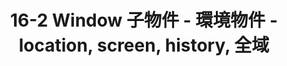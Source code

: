 ---
title: "16-2 Window 子物件 - 環境物件 - location, screen, history, 全域"
youtubeId: T1jft84ic7U
duration: 732
thumbnail: https://i.ytimg.com/vi/T1jft84ic7U/hqdefault.jpg?sqp=-oaymwEjCNACELwBSFryq4qpAxUIARUAAAAAGAElAADIQj0AgKJDeAE=&rs=AOn4CLCAtZhwR4pPHdMLuNpljCNHwh0Egw
slug: 16-2-window-sub-objects-environment-objects-location-screen-history-global
uslug: 16-2-window-子物件-環境物件-location-screen-history-全域
---